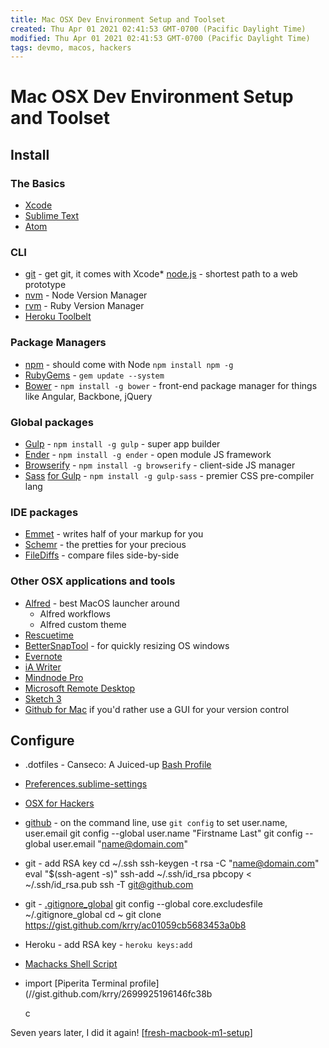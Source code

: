 ```yaml
---
title: Mac OSX Dev Environment Setup and Toolset
created: Thu Apr 01 2021 02:41:53 GMT-0700 (Pacific Daylight Time)
modified: Thu Apr 01 2021 02:41:53 GMT-0700 (Pacific Daylight Time)
tags: devmo, macos, hackers
---
```


# Mac OSX Dev Environment Setup and Toolset

## Install

### The Basics

- [Xcode](//itunes.apple.com/us/app/xcode/id497799835?ls=1&mt=12)
- [Sublime Text](//sublimetext.com)
- [Atom](https://atom.io/)

### CLI

- [git](//git-scm.com/) - get git, it comes with Xcode\* [node.js](//nodejs.org) - shortest path to a web prototype
- [nvm](//nvm.io) - Node Version Manager
- [rvm](//rvm.io) - Ruby Version Manager
- [Heroku Toolbelt](https://toolbelt.heroku.com/)

### Package Managers

- [npm](//npmjs.org) - should come with Node `npm install npm -g`
- [RubyGems](//rubygems.org) - `gem update --system`
- [Bower](//bower.io) - `npm install -g bower` - front-end package manager for things like Angular, Backbone, jQuery

### Global packages

- [Gulp](//gulpjs.com/) - `npm install -g gulp` - super app builder
- [Ender](//enderjs.com/) - `npm install -g ender` - open module JS framework
- [Browserify](//browserify.org/) - `npm install -g browserify` - client-side JS manager
- [Sass](//sass-lang.com/) [for Gulp](//www.npmjs.org/package/gulp-sass) - `npm install -g gulp-sass` - premier CSS pre-compiler lang

### IDE packages

- [Emmet](//emmet.io) - writes half of your markup for you
- [Schemr](//github.com/benweier/Schemr) - the pretties for your precious
- [FileDiffs](//github.com/colinta/SublimeFileDiffs) - compare files side-by-side

### Other OSX applications and tools

- [Alfred](//alfredapp.com) - best MacOS launcher around
  - Alfred workflows
  - Alfred custom theme
- [Rescuetime](//www.rescuetime.com/get_rescuetime)
- [BetterSnapTool](//itunes.apple.com/us/app/bettersnaptool/id417375580?mt=12) - for quickly resizing OS windows
- [Evernote](//itunes.apple.com/us/app/evernote/id406056744?mt=12)
- [iA Writer](//itunes.apple.com/us/app/ia-writer/id439623248?mt=12)
- [Mindnode Pro](//itunes.apple.com/us/app/mindnode-pro/id402398561?mt=12)
- [Microsoft Remote Desktop](//itunes.apple.com/us/app/microsoft-remote-desktop/id715768417?mt=12)
- [Sketch 3](//itunes.apple.com/us/app/sketch-3/id852320343?mt=12)
- [Github for Mac](//mac.github.com/) if you'd rather use a GUI for your version control

## Configure

- .dotfiles - Canseco: A Juiced-up [Bash Profile](//gist.github.com/krry/9263628)
- [Preferences.sublime-settings](//gist.github.com/krry/37dda3478008b4cca19f)
- [OSX for Hackers](//gist.github.com/krry/9263570)
- [github](//github.com) - on the command line, use `git config` to set user.name, user.email
  git config --global user.name "Firstname Last"
  git config --global user.email "name@domain.com"
- git - add RSA key
  cd ~/.ssh
  ssh-keygen -t rsa -C "name@domain.com"
  eval "$(ssh-agent -s)"
  ssh-add ~/.ssh/id_rsa
  pbcopy < ~/.ssh/id_rsa.pub
  ssh -T git@github.com
- git - [.gitignore_global](//gist.github.com/krry/ac01059cb5683453a0b8)
  git config --global core.excludesfile ~/.gitignore_global
  cd ~
  git clone https://gist.github.com/krry/ac01059cb5683453a0b8
- Heroku - add RSA key - `heroku keys:add`
- [Machacks Shell Script](//gist.github.com/2699925196146fc38bc8.git)
- import [Piperita Terminal profile](//gist.github.com/krry/2699925196146fc38b

  c

Seven years later, I did it again!
[[fresh-macbook-m1-setup]]

[//begin]: # "Autogenerated link references for markdown compatibility"
[fresh-macbook-m1-setup]: ../attend/fresh-macbook-m1-setup "Fresh MacBook Air M1 Web Dev Setup"
[//end]: # "Autogenerated link references"